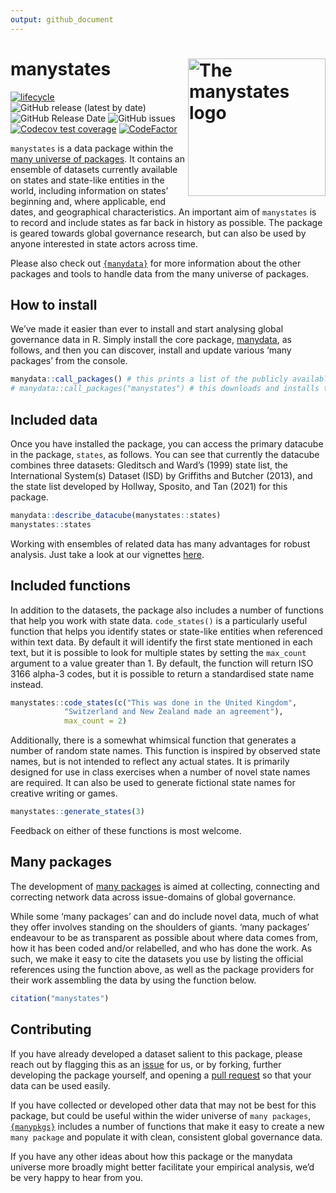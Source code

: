 ```yaml
---
output: github_document
---
```

# manystates <img src="man/figures/manystates_hexlogo.png" alt="The manystates logo" align="right" width="220"/>

<!-- badges: start -->
[![lifecycle](https://img.shields.io/badge/lifecycle-experimental-orange.svg)](https://www.tidyverse.org/lifecycle/#experimental)
![GitHub release (latest by date)](https://img.shields.io/github/v/release/globalgov/manystates)
![GitHub Release Date](https://img.shields.io/github/release-date/globalgov/manystates)
![GitHub issues](https://img.shields.io/github/issues-raw/globalgov/manystates)
[![Codecov test coverage](https://codecov.io/gh/globalgov/manystates/branch/main/graph/badge.svg)](https://app.codecov.io/gh/globalgov/manystates?branch=main)
[![CodeFactor](https://www.codefactor.io/repository/github/globalgov/manystates/badge)](https://www.codefactor.io/repository/github/globalgov/manystates)
<!-- badges: end -->

`manystates` is a data package within the
[many universe of packages](https://github.com/globalgov).
It contains an ensemble of datasets currently available on states and 
state-like entities in the world,
including information on states' beginning and, where applicable, end dates,
and geographical characteristics. 
An important aim of `manystates` is to record and include states as far back in history as possible. 
The package is geared towards global governance research, 
but can also be used by anyone interested in state actors across time. 

Please also check out [`{manydata}`](https://github.com/globalgov/manydata) for
more information about the other packages and tools to handle data from the
many universe of packages. 

## How to install

We've made it easier than ever to install and start analysing global governance
data in R. Simply install the core package,
[manydata](https://github.com/globalgov/manydata), as follows,
and then you can discover, install and update various 'many packages' from the
console.

```r
manydata::call_packages() # this prints a list of the publicly available data packages currently available
# manydata::call_packages("manystates") # this downloads and installs the named package
```

## Included data

Once you have installed the package, you can access the primary datacube in the
package, `states`, as follows.
You can see that currently the datacube combines three datasets:
Gleditsch and Ward's (1999) state list,
the International System(s) Dataset (ISD) by Griffiths and Butcher (2013),
and the state list developed by Hollway, Sposito, and Tan (2021) for
this package.

```r
manydata::describe_datacube(manystates::states)
manystates::states
```

Working with ensembles of related data has many advantages for robust analysis.
Just take a look at our vignettes [here](https://globalgov.github.io/manydata/articles/user.html).

## Included functions

In addition to the datasets, the package also includes a number of
functions that help you work with state data.
`code_states()` is a particularly useful function that helps you
identify states or state-like entities when referenced within text data.
By default it will identify the first state mentioned in each text,
but it is possible to look for multiple states by setting the
`max_count` argument to a value greater than 1.
By default, the function will return ISO 3166 alpha-3 codes,
but it is possible to return a standardised state name instead.

```r
manystates::code_states(c("This was done in the United Kingdom", 
            "Switzerland and New Zealand made an agreement"),
            max_count = 2)
```

Additionally, there is a somewhat whimsical function that generates
a number of random state names.
This function is inspired by observed state names,
but is not intended to reflect any actual states.
It is primarily designed for use in class exercises when a number of novel
state names are required.
It can also be used to generate fictional state names for
creative writing or games.

```r
manystates::generate_states(3)
```

Feedback on either of these functions is most welcome.

## Many packages

The development of [many packages](https://github.com/globalgov/manydata) is aimed
at collecting, connecting and correcting network data across issue-domains of
global governance.

While some 'many packages' can and do include novel data,
much of what they offer involves standing on the shoulders of giants.
'many packages' endeavour to be as transparent as possible about where data
comes from, how it has been coded and/or relabelled, and who has done the work.
As such, we make it easy to cite the datasets you use
by listing the official references using the function above,
as well as the package providers for their work assembling the data
by using the function below.

```r
citation("manystates")
```

## Contributing

If you have already developed a dataset salient to this package,
please reach out by flagging this as an [issue](https://github.com/globalgov/manystates/issues)
for us, or by forking, further developing the package yourself, and opening a
[pull request](https://github.com/globalgov/manystates/pulls)
so that your data can be used easily.

If you have collected or developed other data that may not be best for this
package, but could be useful within the wider universe of `many packages`, 
[`{manypkgs}`](https://github.com/globalgov/manypkgs) includes a number of
functions that make it easy to create a new `many package` and populate it with
clean, consistent global governance data.

If you have any other ideas about how this package or the manydata 
universe more broadly might better facilitate your empirical analysis, we'd be
very happy to hear from you.
